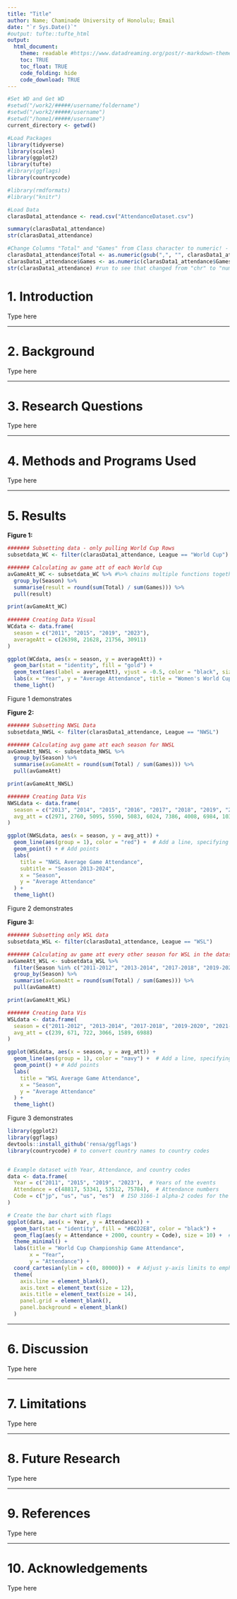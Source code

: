 ```yaml
---
title: "Title"
author: Name; Chaminade University of Honolulu; Email
date: "`r Sys.Date()`"
#output: tufte::tufte_html
output: 
  html_document:
    theme: readable #https://www.datadreaming.org/post/r-markdown-theme-gallery/
    toc: TRUE
    toc_float: TRUE
    code_folding: hide
    code_download: TRUE
---
```

```r
#Set WD and Get WD
#setwd("/work2/#####/username/foldername")
#setwd("/work2/#####/username")
#setwd("/home1/#####/username")
current_directory <- getwd()

#Load Packages
library(tidyverse)
library(scales)
library(ggplot2)
library(tufte)
#library(ggflags) 
library(countrycode)

#library(rmdformats)
#library("knitr")
```

```r
#Load Data
clarasData1_attendance <- read.csv("AttendanceDataset.csv")

summary(clarasData1_attendance)
str(clarasData1_attendance)

#Change Columns "Total" and "Games" from Class character to numeric! - so can make calculations!
clarasData1_attendance$Total <- as.numeric(gsub(",", "", clarasData1_attendance$Total))
clarasData1_attendance$Games <- as.numeric(clarasData1_attendance$Games)
str(clarasData1_attendance) #run to see that changed from "chr" to "num"
```

# 1. Introduction

Type here

----------------------------------------------------------

# 2. Background

Type here

----------------------------------------------------------

# 3. Research Questions

Type here

----------------------------------------------------------

# 4. Methods and Programs Used

Type here

----------------------------------------------------------

# 5. Results
**Figure 1:**
```r
####### Subsetting data - only pulling World Cup Rows
subsetdata_WC <- filter(clarasData1_attendance, League == "World Cup")

####### Calculating av game att of each World Cup
avGameAtt_WC <- subsetdata_WC %>% #%>% chains multiple functions together
  group_by(Season) %>%
  summarise(result = round(sum(Total) / sum(Games))) %>%
  pull(result)

print(avGameAtt_WC)
  
####### Creating Data Visual 
WCdata <- data.frame(
  season = c("2011", "2015", "2019", "2023"),
  averageAtt = c(26398, 21628, 21756, 30911)
)

ggplot(WCdata, aes(x = season, y = averageAtt)) +
  geom_bar(stat = "identity", fill = "gold") +
  geom_text(aes(label = averageAtt), vjust = -0.5, color = "black", size = 3.3) +
  labs(x = "Year", y = "Average Attendance", title = "Women's World Cup", subtitle = "Average Game Attendance") +
  theme_light()
```

Figure 1 demonstrates 

**Figure 2:**
```r
####### Subsetting NWSL Data
subsetdata_NWSL <- filter(clarasData1_attendance, League == "NWSL")

####### Calculating avg game att each season for NWSL
avGameAtt_NWSL <- subsetdata_NWSL %>%
  group_by(Season) %>%
  summarise(avGameAtt = round(sum(Total) / sum(Games))) %>%
  pull(avGameAtt)

print(avGameAtt_NWSL)

####### Creating Data Vis
NWSLdata <- data.frame(
  season = c("2013", "2014", "2015", "2016", "2017", "2018", "2019", "2021", "2022", "2023", "2024"),
  avg_att = c(2971, 2760, 5095, 5590, 5083, 6024, 7386, 4008, 6984, 10392, 11089)
)

ggplot(NWSLdata, aes(x = season, y = avg_att)) +
  geom_line(aes(group = 1), color = "red") +  # Add a line, specifying group = 1
  geom_point() + # Add points
  labs(
    title = "NWSL Average Game Attendance",
    subtitle = "Season 2013-2024",
    x = "Season",
    y = "Average Attendance"
  ) +
  theme_light()
```

Figure 2 demonstrates 

**Figure 3:**
```r
####### Subsetting only WSL data
subsetdata_WSL <- filter(clarasData1_attendance, League == "WSL")

####### Calculating av game att every other season for WSL in the dataset
avGameAtt_WSL <- subsetdata_WSL %>%
  filter(Season %in% c("2011-2012", "2013-2014", "2017-2018", "2019-2020", "2021-2022", "2023-2024")) %>%
  group_by(Season) %>%
  summarise(avGameAtt = round(sum(Total) / sum(Games))) %>%
  pull(avGameAtt)

print(avGameAtt_WSL)

####### Creating Data Vis
WSLdata <- data.frame(
  season = c("2011-2012", "2013-2014", "2017-2018", "2019-2020", "2021-2022", "2023-2024"),
  avg_att = c(239, 671, 722, 3066, 1589, 6988)
)

ggplot(WSLdata, aes(x = season, y = avg_att)) +
  geom_line(aes(group = 1), color = "navy") +  # Add a line, specifying group = 1
  geom_point() + # Add points
  labs(
    title = "WSL Average Game Attendance",
    x = "Season",
    y = "Average Attendance"
  ) +
  theme_light()
```

Figure 3 demonstrates 

```r
library(ggplot2)
library(ggflags)
devtools::install_github('rensa/ggflags')
library(countrycode) # to convert country names to country codes


# Example dataset with Year, Attendance, and country codes
data <- data.frame(
  Year = c("2011", "2015", "2019", "2023"),  # Years of the events
  Attendance = c(48817, 53341, 53512, 75784),  # Attendance numbers
  Code = c("jp", "us", "us", "es")  # ISO 3166-1 alpha-2 codes for the flags
)

# Create the bar chart with flags
ggplot(data, aes(x = Year, y = Attendance)) +
  geom_bar(stat = "identity", fill = "#BCD2E8", color = "black") +
  geom_flag(aes(y = Attendance + 2000, country = Code), size = 10) +  # Adjust the size and position as needed
  theme_minimal() +
  labs(title = "World Cup Championship Game Attendance",
       x = "Year",
       y = "Attendance") +
  coord_cartesian(ylim = c(0, 80000)) +  # Adjust y-axis limits to emphasize changes
  theme(
    axis.line = element_blank(),
    axis.text = element_text(size = 12),
    axis.title = element_text(size = 14),
    panel.grid = element_blank(),
    panel.background = element_blank()
  )
```

----------------------------------------------------------

# 6. Discussion

Type here

----------------------------------------------------------

# 7. Limitations 

Type here

----------------------------------------------------------

# 8. Future Research 

Type here

----------------------------------------------------------

# 9. References

Type here

----------------------------------------------------------

# 10. Acknowledgements

Type here
